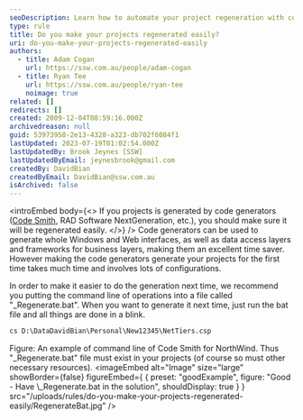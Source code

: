 ```yaml
---
seoDescription: Learn how to automate your project regeneration with code generators using a simple bat file for quick and efficient updates.
type: rule
title: Do you make your projects regenerated easily?
uri: do-you-make-your-projects-regenerated-easily
authors:
  - title: Adam Cogan
    url: https://ssw.com.au/people/adam-cogan
  - title: Ryan Tee
    url: https://ssw.com.au/people/ryan-tee
    noimage: true
related: []
redirects: []
created: 2009-12-04T08:59:16.000Z
archivedreason: null
guid: 53973958-2e13-4328-a323-db702f6084f1
lastUpdated: 2023-07-19T01:02:54.000Z
lastUpdatedBy: Brook Jeynes [SSW]
lastUpdatedByEmail: jeynesbrook@gmail.com
createdBy: DavidBian
createdByEmail: DavidBian@ssw.com.au
isArchived: false
---
```


<introEmbed
  body={<>
If you projects is generated by code generators ([Code Smith](http://www.ssw.com.au/ssw/Standards/Developergeneral/netTools.aspx#NetTiers), RAD Software NextGeneration, etc.), you should make sure it will be regenerated easily.
  </>}
/>
Code generators can be used to generate whole Windows and Web interfaces, as well as data access layers and frameworks for business layers, making them an excellent time saver. However making the code generators generate your projects for the first time takes much time and involves lots of configurations.

In order to make it easier to do the generation next time, we recommend you putting the command line of operations into a file called "\_Regenerate.bat". When you want to generate it next time, just run the bat file and all things are done in a blink.

```bat
cs D:\DataDavidBian\Personal\New12345\NetTiers.csp
```

Figure: An example of command line of Code Smith for NorthWind. Thus "\_Regenerate.bat" file must exist in your projects (of course so must other necessary resources).
<imageEmbed
  alt="Image"
  size="large"
  showBorder={false}
  figureEmbed={ {
    preset: "goodExample",
    figure: "Good - Have \\_Regenerate.bat in the solution",
    shouldDisplay: true
  } }
  src="/uploads/rules/do-you-make-your-projects-regenerated-easily/RegenerateBat.jpg"
/>
